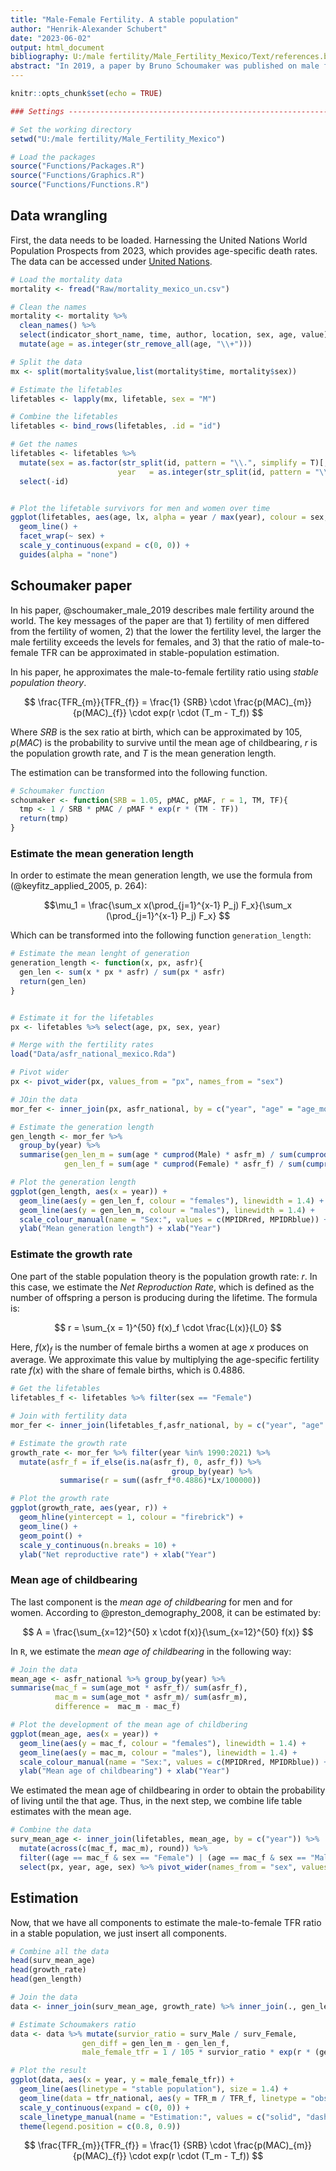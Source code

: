 ```yaml
---
title: "Male-Female Fertility. A stable population"
author: "Henrik-Alexander Schubert"
date: "2023-06-02"
output: html_document
bibliography: U:/male fertility/Male_Fertility_Mexico/Text/references.bib
abstract: "In 2019, a paper by Bruno Schoumaker was published on male fertility around the world. The key messages of the paper are that 1) fertility of men differed from the fertility of women, 2) that the lower the fertility level, the larger the male fertiltiy exceeds the levels for females, and 3) that the ratio of male-to-female TFR can be approximated in stable-population estimation. This file documents the estimation of the Schoumaker-equation for Mexico. Harnessing vital statistics data from INEGI and mortality data from the United Nations, this project analyses the stable-population approximation of the male-to-female fertilitiy ratio."
---
```


```r
knitr::opts_chunk$set(echo = TRUE)

### Settings -----------------------------------------------------------------

# Set the working directory
setwd("U:/male fertility/Male_Fertility_Mexico")

# Load the packages
source("Functions/Packages.R")
source("Functions/Graphics.R")
source("Functions/Functions.R")
```

## Data wrangling

First, the data needs to be loaded. Harnessing the United Nations World Population Prospects from 2023, which provides age-specific death rates. The data can be accessed under [United Nations](https://population.un.org/wpp/).

```r
# Load the mortality data
mortality <- fread("Raw/mortality_mexico_un.csv")

# Clean the names
mortality <- mortality %>%
  clean_names() %>% 
  select(indicator_short_name, time, author, location, sex, age, value) %>% 
  mutate(age = as.integer(str_remove_all(age, "\\+")))

# Split the data
mx <- split(mortality$value,list(mortality$time, mortality$sex))

# Estimate the lifetables
lifetables <- lapply(mx, lifetable, sex = "M")

# Combine the lifetables
lifetables <- bind_rows(lifetables, .id = "id")

# Get the names
lifetables <- lifetables %>%
  mutate(sex = as.factor(str_split(id, pattern = "\\.", simplify = T)[, 2]), 
                        year   = as.integer(str_split(id, pattern = "\\.", simplify = T)[, 1])) %>% 
  select(-id)


# Plot the lifetable survivors for men and women over time
ggplot(lifetables, aes(age, lx, alpha = year / max(year), colour = sex, group = year)) +
  geom_line() +
  facet_wrap(~ sex) +
  scale_y_continuous(expand = c(0, 0)) +
  guides(alpha = "none")
```

## Schoumaker paper

In his paper, @schoumaker_male_2019 describes male fertility around the world. The key messages of the paper are that 1) fertility of men differed from the fertility of women, 2) that the lower the fertility level, the larger the male fertility exceeds the levels for females, and 3) that the ratio of male-to-female TFR can be approximated in stable-population estimation.

In his paper, he approximates the male-to-female fertility ratio using *stable population theory*.

$$
\frac{TFR_{m}}{TFR_{f}} = \frac{1} {SRB}  \cdot \frac{p(MAC)_{m}} {p(MAC)_{f}}  \cdot exp(r \cdot (T_m - T_f))
$$


Where $SRB$ is the sex ratio at birth, which can be approximated by 105, $p(MAC)$ is the probability to survive until the mean age of childbearing, $r$ is the population growth rate, and $T$ is the mean generation length.

The estimation can be transformed into the following function.

```r
# Schoumaker function
schoumaker <- function(SRB = 1.05, pMAC, pMAF, r = 1, TM, TF){
  tmp <- 1 / SRB * pMAC / pMAF * exp(r * (TM - TF))
  return(tmp)
}
```

### Estimate the mean generation length

In order to estimate the mean generation length, we use the formula from (@keyfitz_applied_2005, p. 264):

$$\mu_1 = \frac{\sum_x x(\prod_{j=1}^{x-1} P_j) F_x}{\sum_x (\prod_{j=1}^{x-1} P_j) F_x} $$

Which can be transformed into the following function `generation_length`:

```r
# Estimate the mean lenght of generation
generation_length <- function(x, px, asfr){
  gen_len <- sum(x * px * asfr) / sum(px * asfr)
  return(gen_len)
}


# Estimate it for the lifetables
px <- lifetables %>% select(age, px, sex, year)

# Merge with the fertility rates
load("Data/asfr_national_mexico.Rda")

# Pivot wider
px <- pivot_wider(px, values_from = "px", names_from = "sex")

# JOin the data
mor_fer <- inner_join(px, asfr_national, by = c("year", "age" = "age_mot")) 

# Estimate the generation length
gen_length <- mor_fer %>% 
  group_by(year) %>% 
  summarise(gen_len_m = sum(age * cumprod(Male) * asfr_m) / sum(cumprod(Male) * asfr_m),
            gen_len_f = sum(age * cumprod(Female) * asfr_f) / sum(cumprod(Female) * asfr_f))

# Plot the generation length
ggplot(gen_length, aes(x = year)) +
  geom_line(aes(y = gen_len_f, colour = "females"), linewidth = 1.4) +
  geom_line(aes(y = gen_len_m, colour = "males"), linewidth = 1.4) +
  scale_colour_manual(name = "Sex:", values = c(MPIDRred, MPIDRblue)) +
  ylab("Mean generation length") + xlab("Year")

```

### Estimate the growth rate

One part of the stable population theory is the population growth rate: $r$. In this case, we estimate the *Net Reproduction Rate*, which is defined as the number of offspring a person is producing during the lifetime. The formula is:

$$
r = \sum_{x = 1}^{50} f(x)_f  \cdot \frac{L(x)}{l_0}
$$

Here, $f(x)_f$ is the number of female births a women at age $x$ produces on average. We approximate this value by multiplying the age-specific fertility rate $f(x)$ with the share of female births, which is 0.4886.

```r
# Get the lifetables
lifetables_f <- lifetables %>% filter(sex == "Female")

# Join with fertility data
mor_fer <- inner_join(lifetables_f,asfr_national, by = c("year", "age" = "age_mot")) 

# Estimate the growth rate
growth_rate <- mor_fer %>% filter(year %in% 1990:2021) %>% 
  mutate(asfr_f = if_else(is.na(asfr_f), 0, asfr_f)) %>% 
                                    group_by(year) %>% 
           summarise(r = sum((asfr_f*0.4886)*Lx/100000))

# Plot the growth rate
ggplot(growth_rate, aes(year, r)) + 
  geom_hline(yintercept = 1, colour = "firebrick") +
  geom_line() +
  geom_point() +
  scale_y_continuous(n.breaks = 10) +
  ylab("Net reproductive rate") + xlab("Year")
```

### Mean age of childbearing

The last component is the *mean age of childbearing* for men and for women. According to @preston_demography_2008, it can be estimated by:

$$
A = \frac{\sum_{x=12}^{50} x \cdot f(x)}{\sum_{x=12}^{50} f(x)}
$$

In `R`, we estimate the *mean age of childbearing* in the following way:

```r
# Join the data
mean_age <- asfr_national %>% group_by(year) %>% 
summarise(mac_f = sum(age_mot * asfr_f)/ sum(asfr_f),
          mac_m = sum(age_mot * asfr_m)/ sum(asfr_m), 
          difference =  mac_m - mac_f)

# Plot the development of the mean age of childbering
ggplot(mean_age, aes(x = year)) +
  geom_line(aes(y = mac_f, colour = "females"), linewidth = 1.4) +
  geom_line(aes(y = mac_m, colour = "males"), linewidth = 1.4) +
  scale_colour_manual(name = "Sex:", values = c(MPIDRred, MPIDRblue)) +
  ylab("Mean age of childbearing") + xlab("Year")
```

We estimated the mean age of childbearing in order to obtain the probability of living until the that age. Thus, in the next step, we combine life table estimates with the mean age.

```r
# Combine the data
surv_mean_age <- inner_join(lifetables, mean_age, by = c("year")) %>%
  mutate(across(c(mac_f, mac_m), round)) %>% 
  filter((age == mac_f & sex == "Female") | (age == mac_f & sex == "Male")) %>% 
  select(px, year, age, sex) %>% pivot_wider(names_from = "sex", values_from = "px", names_prefix =  "surv_")
```


## Estimation
Now, that we have all components to estimate the male-to-female TFR ratio in a stable population, we just insert all components.

```r
# Combine all the data
head(surv_mean_age)
head(growth_rate)
head(gen_length)

# Join the data
data <- inner_join(surv_mean_age, growth_rate) %>% inner_join(., gen_length)

# Estimate Schoumakers ratio
data <- data %>% mutate(survior_ratio = surv_Male / surv_Female,
                gen_diff = gen_len_m - gen_len_f,
                male_female_tfr = 1 / 105 * survior_ratio * exp(r * (gen_diff)))

# Plot the result
ggplot(data, aes(x = year, y = male_female_tfr)) +
  geom_line(aes(linetype = "stable population"), size = 1.4) +
  geom_line(data = tfr_national, aes(y = TFR_m / TFR_f, linetype = "observed"), size = 1.4) +
  scale_y_continuous(expand = c(0, 0)) +
  scale_linetype_manual(name = "Estimation:", values = c("solid", "dashed")) +
  theme(legend.position = c(0.8, 0.9))


```

$$
\frac{TFR_{m}}{TFR_{f}} = \frac{1} {SRB}  \cdot \frac{p(MAC)_{m}} {p(MAC)_{f}}  \cdot exp(r \cdot (T_m - T_f))
$$